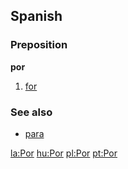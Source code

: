 ==Spanish==
===Preposition===
'''por'''

# [[for]]

===See also===
*[[para]]

[[la:Por]]
[[hu:Por]]
[[pl:Por]]
[[pt:Por]]